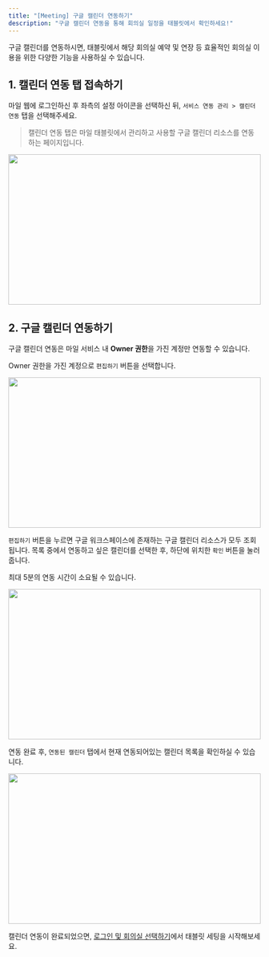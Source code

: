 ```yaml
---
title: "[Meeting] 구글 캘린더 연동하기"
description: "구글 캘린더 연동을 통해 회의실 일정을 태블릿에서 확인하세요!"
---
```



구글 캘린더를 연동하시면, 태블릿에서 해당 회의실 예약 및 연장 등 효율적인 회의실 이용을 위한 다양한 기능을 사용하실 수 있습니다.


## 1. 캘린더 연동 탭 접속하기

마일 웹에 로그인하신 후 좌측의 설정 아이콘을 선택하신 뒤, `서비스 연동 관리 > 캘린더 연동` 탭을 선택해주세요.

> 캘린더 연동 탭은 마일 태블릿에서 관리하고 사용할 구글 캘린더 리소스를 연동하는 페이지입니다.

<Frame>
    <img src="/images/essentials/link/google/img1.png" width="100%" height="300" />
</Frame>

<br />

## 2. 구글 캘린더 연동하기
<Warning>구글 캘린더 연동은 마일 서비스 내 **Owner 권한**을 가진 계정만 연동할 수 있습니다.</Warning>

Owner 권한을 가진 계정으로 `편집하기` 버튼을 선택합니다.

<Frame>
    <img src="/images/essentials/link/google/img2.png" width="100%" height="300" />
</Frame>

<br />

`편집하기` 버튼을 누르면 구글 워크스페이스에 존재하는 구글 캘린더 리소스가 모두 조회됩니다. 목록 중에서 연동하고 싶은 캘린더를 선택한 후, 하단에 위치한 `확인` 버튼을 눌러줍니다.

<Note>최대 5분의 연동 시간이 소요될 수 있습니다.</Note>

<Frame>
    <img src="/images/essentials/link/google/img3.png" width="100%" height="300" />
</Frame>

<br />

연동 완료 후, `연동된 캘린더` 탭에서 현재 연동되어있는 캘린더 목록을 확인하실 수 있습니다.

<Frame>
    <img src="/images/essentials/link/google/img4.png" width="100%" height="300" />
</Frame>

캘린더 연동이 완료되었으면, <a href="https://mile.mintlify.app/essentials/meeting/tablet-login">로그인 및 회의실 선택하기</a>에서 태블릿 세팅을 시작해보세요.